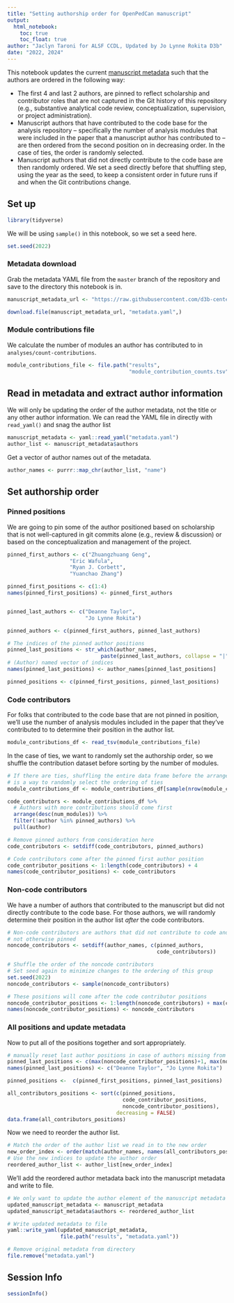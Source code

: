 ```yaml
---
title: "Setting authorship order for OpenPedCan manuscript"
output: 
  html_notebook:
    toc: true
    toc_float: true
author: "Jaclyn Taroni for ALSF CCDL, Updated by Jo Lynne Rokita D3b"
date: "2022, 2024"
---
```


This notebook updates the current [manuscript metadata](https://github.com/d3b-center/OpenPedCan-manuscript/blob/main/content/metadata.yaml) such that the authors are ordered in the following way:

* The first 4 and last 2 authors, are pinned to reflect scholarship and contributor roles that are not captured in the Git history of this repository (e.g., substantive analytical code review, conceptualization, supervision, or project administration).
* Manuscript authors that have contributed to the code base for the analysis repository -- specifically the number of analysis modules that were included in the paper that a manuscript author has contributed to -- are then ordered from the second position on in decreasing order.
In the case of ties, the order is randomly selected.
* Manuscript authors that did not directly contribute to the code base are then randomly ordered. 
We set a seed directly before that shuffling step, using the year as the seed, to keep a consistent order in future runs if and when the Git contributions change.

## Set up

```r
library(tidyverse)
```

We will be using `sample()` in this notebook, so we set a seed here.

```r
set.seed(2022)
```

### Metadata download

Grab the metadata YAML file from the `master` branch of the repository and save to the directory this notebook is in.

```r
manuscript_metadata_url <- "https://raw.githubusercontent.com/d3b-center/OpenPedCan-manuscript/main/content/metadata.yaml"

download.file(manuscript_metadata_url, "metadata.yaml",)
```

### Module contributions file

We calculate the number of modules an author has contributed to in `analyses/count-contributions`. 

```r
module_contributions_file <- file.path("results", 
                                       "module_contribution_counts.tsv")
```


## Read in metadata and extract author information

We will only be updating the order of the author metadata, not the title or any other author information.
We can read the YAML file in directly with `read_yaml()` and snag the author list

```r
manuscript_metadata <- yaml::read_yaml("metadata.yaml")
author_list <- manuscript_metadata$authors
```

Get a vector of author names out of the metadata.

```r
author_names <- purrr::map_chr(author_list, "name")
```

## Set authorship order

### Pinned positions

We are going to pin some of the author positioned based on scholarship that is not well-captured in git commits alone (e.g., review & discussion) or based on the conceptualization and management of the project.

```r
pinned_first_authors <- c("Zhuangzhuang Geng", 
                    "Eric Wafula",
                    "Ryan J. Corbett",
                    "Yuanchao Zhang")

pinned_first_positions <- c(1:4)
names(pinned_first_positions) <- pinned_first_authors


pinned_last_authors <- c("Deanne Taylor",
                         "Jo Lynne Rokita")

pinned_authors <- c(pinned_first_authors, pinned_last_authors)

# The indices of the pinned author positions
pinned_last_positions <- str_which(author_names, 
                              paste(pinned_last_authors, collapse = "|"))
# (Author) named vector of indices
names(pinned_last_positions) <- author_names[pinned_last_positions] 

pinned_positions <- c(pinned_first_positions, pinned_last_positions)

```

### Code contributors

For folks that contributed to the code base that are not pinned in position, we'll use the number of analysis modules included in the paper that they've contributed to to determine their position in the author list.

```r
module_contributions_df <- read_tsv(module_contributions_file)
```

In the case of ties, we want to randomly set the authorship order, so we shuffle the contribution dataset before sorting by the number of modules.

```r
# If there are ties, shuffling the entire data frame before the arrange() step
# is a way to randomly select the ordering of ties
module_contributions_df <- module_contributions_df[sample(nrow(module_contributions_df)), ]

code_contributors <- module_contributions_df %>%
  # Authors with more contributions should come first
  arrange(desc(num_modules)) %>%
  filter(!author %in% pinned_authors) %>%
  pull(author)

# Remove pinned authors from consideration here
code_contributors <- setdiff(code_contributors, pinned_authors)

# Code contributors come after the pinned first author position
code_contributor_positions <- 1:length(code_contributors) + 4
names(code_contributor_positions) <- code_contributors
```

### Non-code contributors

We have a number of authors that contributed to the manuscript but did not directly contribute to the code base.
For those authors, we will randomly determine their position in the author list _after_ the code contributors.

```r
# Non-code contributors are authors that did not contribute to code and are
# not otherwise pinned
noncode_contributors <- setdiff(author_names, c(pinned_authors,
                                                code_contributors))

# Shuffle the order of the noncode contributors 
# Set seed again to minimize changes to the ordering of this group
set.seed(2022)
noncode_contributors <- sample(noncode_contributors)

# These positions will come after the code contributor positions
noncode_contributor_positions <- 1:length(noncode_contributors) + max(code_contributor_positions)
names(noncode_contributor_positions) <- noncode_contributors
```

### All positions and update metadata

Now to put all of the positions together and sort appropriately.

```r
# manually reset last author positions in case of authors missing from yaml file:
pinned_last_positions <- c(max(noncode_contributor_positions)+1, max(noncode_contributor_positions)+2)
names(pinned_last_positions) <- c("Deanne Taylor", "Jo Lynne Rokita")

pinned_positions <-  c(pinned_first_positions, pinned_last_positions)

all_contributors_positions <- sort(c(pinned_positions,
                                     code_contributor_positions,
                                     noncode_contributor_positions), 
                                   decreasing = FALSE)
data.frame(all_contributors_positions)
```

Now we need to reorder the author list.

```r
# Match the order of the author list we read in to the new order
new_order_index <- order(match(author_names, names(all_contributors_positions)))
# Use the new indices to update the author order
reordered_author_list <- author_list[new_order_index]
```

We'll add the reordered author metadata back into the manuscript metadata and write to file.

```r
# We only want to update the author element of the manuscript metadata list
updated_manuscript_metadata <- manuscript_metadata
updated_manuscript_metadata$authors <- reordered_author_list

# Write updated metadata to file
yaml::write_yaml(updated_manuscript_metadata, 
                 file.path("results", "metadata.yaml"))

# Remove original metadata from directory
file.remove("metadata.yaml")
```

## Session Info

```r
sessionInfo()
```

